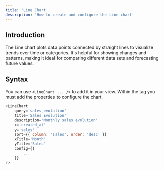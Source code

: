 ```yaml
---
title: 'Line Chart'
description: 'How to create and configure the Line chart'
---
```


## Introduction
The Line chart plots data points connected by straight lines to visualize trends over time or categories. It's helpful for showing changes and patterns, making it ideal for comparing different data sets and forecasting future values.

## Syntax
You can use `<LineChart ... />` to add it in your view. Within the tag you must add the properties to configure the chart.

``` js
<LineChart
	query='sales_evolution'
    title='Sales Evolution'
    description='Monthly sales evolution'
    x='created_at'
    y='sales'
    sort={{ column: 'sales', order: 'desc' }}
    xTitle='Month'
    yTitle='Sales'
    config={{
        ...
    }}
/>
```

<CommonChartsDocs />